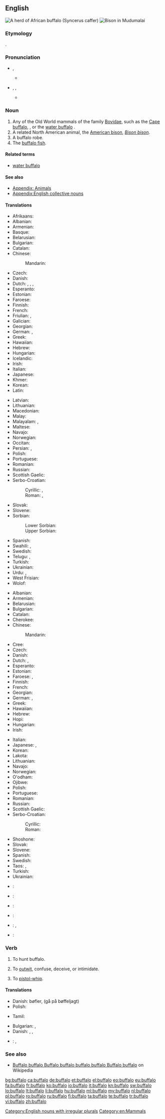 {{also|Buffalo}}
==English==
{{slim-wikipedia|lang=en}}

[[Image:African Buffalo.jpg|thumb|A herd of African buffalo (''Syncerus caffer'')]]
[[File:Bison in Mudumalai.jpg|thumb|Bison in Mudumalai]]

===Etymology===
{{etyl|pt|en}} {{term|búfalo||buffalo|lang=pt}}.

===Pronunciation===
* {{a|RP}} {{IPA|/ˈbʌf.əl.əʊ/}}, {{X-SAMPA|/"bVf.@l.@U/}}
** {{audio|en-uk-Buffalo.ogg|Audio (UK)}}
* {{a|US}} {{enPR|bŭf'ə-lō}}, {{IPA|/ˈbʌf.ə.loʊ/}}, {{X-SAMPA|/"bVf.@.loU/}}
** {{audio|en-us-buffalo.ogg|Audio (US)}}

===Noun===
{{en-noun|buffaloes|pl2=buffalos|pl3=buffalo}}

# Any of the Old World mammals of the family [[Bovidae]], such as the [[Cape buffalo]], {{taxlink|Syncerus caffer|species}}, or the [[water buffalo]] {{taxlink|Buabalus bubalis|species}}.
# A related North American animal, the [[American bison]], ''[[Bison bison]]''.
# A buffalo robe.
# The [[buffalo fish]].

====Related terms====
* [[water buffalo]]

====See also====
* [[Appendix: Animals]]
* [[Appendix:English collective nouns]]

====Translations====
{{trans-top|Old World mammals}}
* Afrikaans: {{t-|af|buffel}}
* Albanian: {{t+|sq|buall|m}}
* Armenian: {{t-|hy|գոմեշ|tr=gomeš|sc=Armn}}
* Basque: {{t+|eu|bufalo}}
* Belarusian: {{t-|be|буйвал|m|tr=bújval|sc=Cyrl}}
* Bulgarian: {{t+|bg|бивол|m|tr=bívol|sc=Cyrl}}
* Catalan: {{t+|ca|búfal|m}}
* Chinese:
*: Mandarin: {{t|cmn|水牛|tr=shuǐniú|sc=Hani}}
* Czech: {{t-|cs|buvol|m}}
* Danish: {{t-|da|bøffel|c}}
* Dutch: {{t+|nl|buffel|m}}, {{qualifier|Syncerus caffer}} {{t+|nl|kafferbuffel|m}}, {{qualifier|Bubalus bubalis}} {{t+|nl|karbouw|m}}, {{qualifier|Bubalus bubalis}} {{t+|nl|waterbuffel|m}}
* Esperanto: {{t-|eo|bubalo}}
* Estonian: {{t-|et|pühvel}}
* Faroese: {{t-|fo|búffil}}
* Finnish: {{t+|fi|puhveli}}
* French: {{t+|fr|buffle|m}}
* Friulian: {{tø|fur|bufal|m}}, {{tø|fur|bo salvadi|m}}
* Galician: {{t-|gl|búfalo|m}}
* Georgian: {{t-|ka|კამეჩების}}
* German: {{t+|de|Büffel|m}}, {{t+|de|Wisent|n}}
* Greek: {{t+|el|βουβάλι|n|tr=vuváli|sc=Grek}}
* Hawaiian: {{tø|haw|pāpulō}}
* Hebrew: {{t-|he|באפלו|m|tr=bufalo|sc=Hebr}}
* Hungarian: {{t+|hu|bivaly}}
* Icelandic: {{t-|is|buffall}}
* Irish: {{t-|ga|buabhall|m}}
* Italian: {{t+|it|bufalo|m}}
* Japanese: {{t-|ja|野牛|tr=やぎゅう, yagyū|sc=Jpan}}
* Khmer: {{t+|km|ក្របី|tr=krɑbəy|sc=Khmr}}
* Korean: {{t-|ko|물소|tr=mulso|sc=Kore}}
* Latin: {{t-|la|bubalus|m|alt=būbalus}}
{{trans-mid}}
* Latvian: {{t-|lv|bifelis}}
* Lithuanian: {{t+|lt|buivolas}}
* Macedonian: {{t-|mk|бивол|m|tr=bívol|sc=Cyrl}}
* Malay: {{t-|ms|kerbau}}
* Malayalam: {{t+|ml|പോത്ത്|m|tr=pOththu|sc=Mlym}}, {{t+|ml|എരുമ|f|tr=eruma|sc=Mlym}}
* Maltese: {{t-|mt|buflu|m}}
* Navajo: {{tø|nv|tábąąh ayání}}
* Norwegian: {{t+|no|bøffel|m}}
* Occitan: {{t-|oc|bufre|m}}
* Persian: {{t+|fa|گاومیش|sc=fa-Arab}}, {{t+|fa|بوفالو|tr=bufaalo|sc=fa-Arab}}
* Polish: {{t+|pl|bawół|m}}
* Portuguese: {{t+|pt|búfalo|m}}
* Romanian: {{t+|ro|bivol|m}}
* Russian: {{t+|ru|буйвол|m|tr=bújvol|sc=Cyrl}}
* Scottish Gaelic: {{t-|gd|buabhall|m}}
* Serbo-Croatian:
*: Cyrillic: {{t-|sh|биво|m|sc=Cyrl}}, {{t-|sh|бивол|m|sc=Cyrl}}
*: Roman: {{t-|sh|bivo|m}}, {{t-|sh|bivol|m}}
* Slovak: {{t-|sk|byvol|m}}
* Slovene: {{t+|sl|bivol|m}}
* Sorbian:
*: Lower Sorbian: {{tø|dsb|buwoł|m}}
*: Upper Sorbian: {{t-|hsb|buwoł|m}}
* Spanish: {{t-|es|búfalo|m}}
* Swahili: {{t+|sw|mbogo}}, {{t+|sw|nyati}}
* Swedish: {{t-|sv|buffel|c}}
* Telugu: {{t+|te|గేదె|tr=gaede|sc=Telu}}, {{t+|te|బర్రె|tr=barre|sc=Telu}}
* Turkish: {{t-|tr|kara sığır}}
* Ukrainian: {{t-|uk|буйвол|m|tr=bújvol|sc=Cyrl}}
* Urdu: {{t-|ur|بھینسا|m|sc=ur-Arab}}, {{t-|ur|بھینس|f|sc=ur-Arab}}
* West Frisian: {{t-|fy|buffel|m}}
* Wolof: {{t-|wo|nagu àll|alt=nagu àll wi}}
{{trans-bottom}}

{{trans-top|North American bison}}
* Albanian: {{t+|sq|bizon|m}}
* Armenian: {{t-|hy|բիզոն|tr=bizon|sc=Armn}}
* Belarusian: {{t-|be|бізон|m|tr=bizón|sc=Cyrl}}
* Bulgarian: {{t-|bg|бизон|m|tr=bizón|sc=Cyrl}}
* Catalan: {{t+|ca|bisó|m}}
* Cherokee: {{t-|chr|ᏴᏑ|tr=yvsu|sc=Cher}}
* Chinese:
*: Mandarin: {{t|cmn|野牛|tr=yěniú|sc=Hani}}
* Cree: {{t-|cr|ᐸᔉᐙᐎᒧᐢᑐᐢ|tr=paskwaawimostos|sc=Cans}}
* Czech: {{t-|cs|bizon|m}}
* Danish: {{t-|da|bison|c}}
* Dutch: {{t+|nl|bizon|m}}, {{qualifier|inaccurate translation of buffalo meaning bison}} {{t+|nl|buffel|m}}
* Esperanto: {{t-|eo|bizono}}
* Estonian: {{t-|et|piison}}
* Faroese: {{t-|fo|bisonur|m}}, {{t-|fo|búffil|m}}
* Finnish: {{t+|fi|biisoni}}
* French: {{t+|fr|bison|m}}
* Georgian: {{t-|ka|კამეჩი|tr=kameč'i|sc=Geor}}
* German: {{t+|de|Bison|m}}, {{t+|de|Büffel|n}}
* Greek: {{t+|el|βίσονας|m|tr=vísonas|sc=Grek}}
* Hawaiian: {{tø|haw|pāpulō}}
* Hebrew: {{t-|he|ביזון|m|tr=bizon|sc=Hebr}}
* Hopi: {{tø|hop|mosayru}}
* Hungarian: {{t+|hu|bölény}}
* Irish: {{t-|ga|bíosún|m}}
{{trans-mid}}
* Italian: {{t-|it|bison|m}}
* Japanese: {{t-|ja|野牛|tr=やぎゅう, yagyū|sc=Jpan}}, {{t-|ja|アメリカ野牛|tr=アメリカやぎゅう, Amerika yagyū|sc=Jpan}}
* Korean: {{t-|ko|들소|tr=deulso|sc=Kore}}
* Lakota: {{tø|lkt|tȟatȟáŋka}}
* Lithuanian: {{t-|lt|bizonas}}
* Navajo: {{tø|nv|ayání}}
* Norwegian: {{t-|no|bison}}
* O'odham: {{tø|ood|pisin}}
* Ojibwe: {{tø|oj|ᒪᔥᑯᑌᐱᔑᑭ|tr=[[mashkodebizhiki]]|sc=Cans}}
* Polish: {{t+|pl|bizon|m}}
* Portuguese: {{t+|pt|bisão|m}}
* Romanian: {{t+|ro|bizon|m}}
* Russian: {{t+|ru|бизон|m|tr=bizón|sc=Cyrl}}
* Scottish Gaelic: {{t-|gd|buabhall|m}}
* Serbo-Croatian:
*: Cyrillic: {{t-|sh|бизон|m|sc=Cyrl}}
*: Roman: {{t-|sh|bizon|m}}
* Shoshone: {{tø|shh|bozheena}}
* Slovak: {{t-|sk|zubor|m}}
* Slovene: {{t+|sl|bizon|m}}
* Spanish: {{t+|es|bisonte|m}}
* Swedish: {{t+|sv|bisonoxe|c}}
* Taos: {{tø|twf|kònéna}}, {{qualifier|yearling}} {{tø|twf|c’ə́olena}}
* Turkish: {{t-|tr|bizonu}}
* Ukrainian: {{t+|uk|бізон|m|tr=bizón|sc=Cyrl}}
{{trans-bottom}}

{{trans-top|robe}}
{{trans-mid}}
{{trans-bottom}}

{{trans-top|fish}}
{{trans-mid}}
{{trans-bottom}}

{{checktrans-top}}
* {{ttbc|br}}: {{t+|br|bual}}
* {{ttbc|lld}}: {{tø|lld|bo salvare}}
* {{ttbc|rom}}: {{tø|rom|guruv|m}}
{{trans-mid}}
* {{ttbc|rm}}: {{t-|rm|bov selvadi}}
* {{ttbc|sc}}: {{t-|sc|boe aresti}}, {{t-|sc|búfalu}}
* {{ttbc|cy}}: {{t-|cy|byfflo}}
{{trans-bottom}}

===Verb===
{{en-verb|buffaloes|buffaloing|buffaloed}}

# {{transitive}} To hunt buffalo.
# {{US|slang|transitive}} To [[outwit]], confuse, deceive, or intimidate.
# {{archaic|transitive}} To [[pistol-whip]].

====Translations====
{{trans-top|hunt buffalo}}
* Danish: {{t-|da|jage}} bøfler, {{t-|da|gå på jagt}} (gå på bøffeljagt)
* Polish: {{t-|pl|polować na bawoły}}
{{trans-mid}}
* Tamil: {{t-|ta|kurangu|sc=Taml}}
{{trans-bottom}}

{{trans-top|outwit, confuse}}
* Bulgarian: {{t+|bg|обърквам|sc=Cyrl}}, {{t+|bg|слисвам|sc=Cyrl}}
* Danish: {{t-|da|forvirre}}, {{t-|da|bringe ud af det}}, {{t-|da|sætte til vægs}}
{{trans-mid}}
* {{ttbc|cmn}}: {{t|cmn|愚弄|sc=Hani}}, {{t|cmn|愚弄|tr=yú nòng|sc=Hani}}
{{trans-bottom}}

{{trans-top|pistol-whip}}
{{trans-mid}}
{{trans-bottom}}

===See also===
* [[w:en:Buffalo buffalo Buffalo buffalo buffalo buffalo Buffalo buffalo|Buffalo buffalo Buffalo buffalo buffalo buffalo Buffalo buffalo]] on Wikipedia

[[Category:English nouns with irregular plurals]]
[[Category:en:Mammals]]

[[bg:buffalo]]
[[ca:buffalo]]
[[de:buffalo]]
[[et:buffalo]]
[[el:buffalo]]
[[eo:buffalo]]
[[eu:buffalo]]
[[fa:buffalo]]
[[fr:buffalo]]
[[ko:buffalo]]
[[io:buffalo]]
[[it:buffalo]]
[[kn:buffalo]]
[[sw:buffalo]]
[[lo:buffalo]]
[[lt:buffalo]]
[[li:buffalo]]
[[hu:buffalo]]
[[ml:buffalo]]
[[my:buffalo]]
[[nl:buffalo]]
[[pl:buffalo]]
[[ro:buffalo]]
[[ru:buffalo]]
[[fi:buffalo]]
[[ta:buffalo]]
[[te:buffalo]]
[[tr:buffalo]]
[[vi:buffalo]]
[[zh:buffalo]]